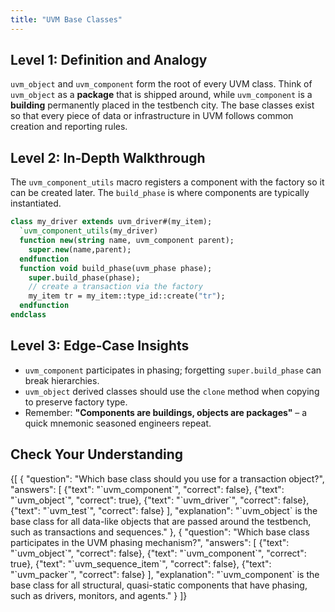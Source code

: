 ```yaml
---
title: "UVM Base Classes"
---
```



## Level 1: Definition and Analogy

`uvm_object` and `uvm_component` form the root of every UVM class. Think of `uvm_object` as a **package** that is shipped around, while `uvm_component` is a **building** permanently placed in the testbench city. The base classes exist so that every piece of data or infrastructure in UVM follows common creation and reporting rules.

## Level 2: In‑Depth Walkthrough

The `uvm_component_utils` macro registers a component with the factory so it can be created later. The `build_phase` is where components are typically instantiated.

```systemverilog
class my_driver extends uvm_driver#(my_item);
  `uvm_component_utils(my_driver)
  function new(string name, uvm_component parent);
    super.new(name,parent);
  endfunction
  function void build_phase(uvm_phase phase);
    super.build_phase(phase);
    // create a transaction via the factory
    my_item tr = my_item::type_id::create("tr");
  endfunction
endclass
```

<UvmHierarchySunburstChart />

## Level 3: Edge‑Case Insights

* `uvm_component` participates in phasing; forgetting `super.build_phase` can break hierarchies.
* `uvm_object` derived classes should use the `clone` method when copying to preserve factory type.
* Remember: **"Components are buildings, objects are packages"** – a quick mnemonic seasoned engineers repeat.

## Check Your Understanding

<Quiz>
  {[
    {
      "question": "Which base class should you use for a transaction object?",
      "answers": [
        {"text": "`uvm_component`", "correct": false},
        {"text": "`uvm_object`", "correct": true},
        {"text": "`uvm_driver`", "correct": false},
        {"text": "`uvm_test`", "correct": false}
      ],
      "explanation": "`uvm_object` is the base class for all data-like objects that are passed around the testbench, such as transactions and sequences."
    },
    {
      "question": "Which base class participates in the UVM phasing mechanism?",
      "answers": [
        {"text": "`uvm_object`", "correct": false},
        {"text": "`uvm_component`", "correct": true},
        {"text": "`uvm_sequence_item`", "correct": false},
        {"text": "`uvm_packer`", "correct": false}
      ],
      "explanation": "`uvm_component` is the base class for all structural, quasi-static components that have phasing, such as drivers, monitors, and agents."
    }
  ]}
</Quiz>
